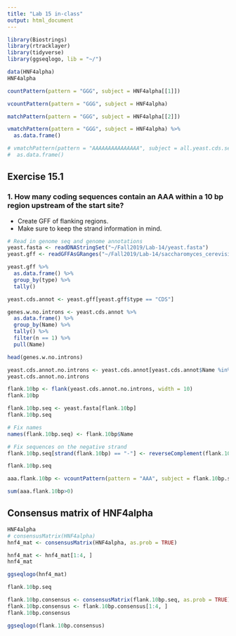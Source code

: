 ```yaml
---
title: "Lab 15 in-class"
output: html_document
---
```


```r
library(Biostrings)
library(rtracklayer)
library(tidyverse)
library(ggseqlogo, lib = "~/")
```

```r
data(HNF4alpha)
HNF4alpha
```

```r
countPattern(pattern = "GGG", subject = HNF4alpha[[1]])

vcountPattern(pattern = "GGG", subject = HNF4alpha)
```

```r
matchPattern(pattern = "GGG", subject = HNF4alpha[[2]])

vmatchPattern(pattern = "GGG", subject = HNF4alpha) %>%
  as.data.frame()

# vmatchPattern(pattern = "AAAAAAAAAAAAAAA", subject = all.yeast.cds.seq) %>%
#  as.data.frame()
```

## Exercise 15.1
### 1. How many coding sequences contain an AAA within a 10 bp region upstream of the start site?

- Create GFF of flanking regions.
- Make sure to keep the strand information in mind.

```r
# Read in genome seq and genome annotations
yeast.fasta <- readDNAStringSet("~/Fall2019/Lab-14/yeast.fasta")
yeast.gff <- readGFFAsGRanges("~/Fall2019/Lab-14/saccharomyces_cerevisiae.gff.txt")
```

```r
yeast.gff %>%
  as.data.frame() %>%
  group_by(type) %>%
  tally()
```

```r
yeast.cds.annot <- yeast.gff[yeast.gff$type == "CDS"]

genes.w.no.introns <- yeast.cds.annot %>%
  as.data.frame() %>%
  group_by(Name) %>%
  tally() %>%
  filter(n == 1) %>%
  pull(Name)

head(genes.w.no.introns)
```


```r
yeast.cds.annot.no.introns <- yeast.cds.annot[yeast.cds.annot$Name %in% genes.w.no.introns]
yeast.cds.annot.no.introns

flank.10bp <- flank(yeast.cds.annot.no.introns, width = 10)
flank.10bp

flank.10bp.seq <- yeast.fasta[flank.10bp]
flank.10bp.seq

# Fix names
names(flank.10bp.seq) <- flank.10bp$Name

# Fix sequences on the negative strand
flank.10bp.seq[strand(flank.10bp) == "-"] <- reverseComplement(flank.10bp.seq[strand(flank.10bp) == "-"])

flank.10bp.seq

aaa.flank.10bp <- vcountPattern(pattern = "AAA", subject = flank.10bp.seq)

sum(aaa.flank.10bp>0)
```


## Consensus matrix of HNF4alpha
```r
HNF4alpha
# consensusMatrix(HNF4alpha)
hnf4_mat <- consensusMatrix(HNF4alpha, as.prob = TRUE)

hnf4_mat <- hnf4_mat[1:4, ]
hnf4_mat
```

```r
ggseqlogo(hnf4_mat)
```


```r
flank.10bp.seq

flank.10bp.consensus <- consensusMatrix(flank.10bp.seq, as.prob = TRUE)
flank.10bp.consensus <- flank.10bp.consensus[1:4, ]
flank.10bp.consensus
```

```r
ggseqlogo(flank.10bp.consensus)
```


























